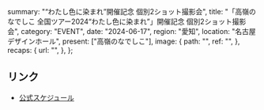   summary: "“わたし色に染まれ”開催記念 個別2ショット撮影会",
  title: "「高嶺のなでしこ 全国ツアー2024“わたし色に染まれ”」開催記念 個別2ショット撮影会",
  category: "EVENT",
  date: "2024-06-17",
  region: "愛知",
  location: "名古屋デザインホール",
  present: ["高嶺のなでしこ"],
  image: {
    path: "",
    ref: "",
  },
  recaps: {
    url: "",
  },
};

## リンク

- [公式スケジュール](https://takanenonadeshiko.jp/?p=2146)
